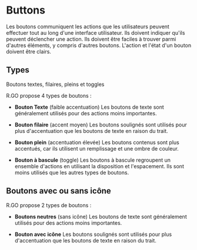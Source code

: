 

<Meta of={ButtonStories} name="Doc fonctionnelle" />

# Buttons

Les boutons communiquent les actions que les utilisateurs peuvent effectuer tout au long d'une interface utilisateur.
Ils doivent indiquer qu'ils peuvent déclencher une action. Ils doivent être faciles à trouver parmi d'autres éléments, y compris d'autres boutons.
L'action et l'état d'un bouton doivent être clairs.

## Types

Boutons textes, filaires, pleins et toggles

R.GO propose 4 types de boutons :

- **Bouton Texte** (faible accentuation)
  Les boutons de texte sont généralement utilisés pour des actions moins importantes.

  <Canvas of={ButtonStories.Text} />

- **Bouton filaire** (accent moyen)
  Les boutons soulignés sont utilisés pour plus d'accentuation que les boutons de texte en raison du trait.

  <Canvas of={ButtonStories.Outlined} />

- **Bouton plein** (accentuation élevée)
  Les boutons contenus sont plus accentués, car ils utilisent un remplissage et une ombre de couleur.

  <Canvas of={ButtonStories.Contained} />

- **Bouton à bascule** (toggle)
  Les boutons à bascule regroupent un ensemble d'actions en utilisant la disposition et l'espacement. Ils sont moins utilisés que les autres types de boutons.

## Boutons avec ou sans icône

R.GO propose 2 types de boutons :

- **Boutons neutres** (sans icône)
  Les boutons de texte sont généralement utilisés pour des actions moins importantes.

  <Canvas of={ButtonStories.Contained} />

- **Bouton avec icône**
  Les boutons soulignés sont utilisés pour plus d'accentuation que les boutons de texte en raison du trait.

  <Canvas of={ButtonStories.ContainedWithIcon} />
